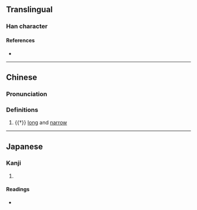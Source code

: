 {{character info}}
==Translingual==

===Han character===
{{Han char|rn=46|rad=山|as=12|sn=15|four=74771|canj=NBU|ids=⿱隋山}}

====References====
* {{Han ref|kx=0320.060|dkj=08486|dj=0620.100|hdz=10795.160|uh=5D9E|ud=23966|bh=E56D|bd=58733}}

----

==Chinese==
{{zh-forms}}

===Pronunciation===
{{zh-pron
|m=duò
|c=do6
|mc=y
|oc=y
|cat=a
}}

===Definitions===
{{zh-hanzi}}

# {{†}} {{lb|zh|of a [[hill]]}} [[long]] and [[narrow]]

----

==Japanese==

===Kanji===
{{ja-kanji|grade=|rs=山12}}

# {{rfdef|ja|sort=山12}}

====Readings====
* {{ja-readings|on=[[た]] (ta), [[だ]] (da)|kun=}}
